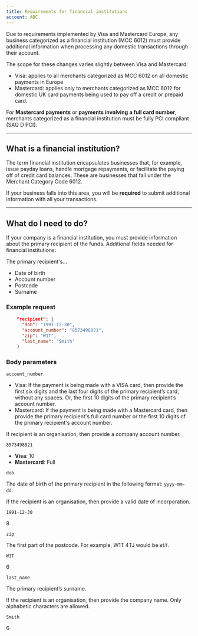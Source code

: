 ```yaml
---
title: Requirements for financial institutions
account: ABC
---
```


Due to requirements implemented by Visa and Mastercard Europe, any business categorized as a financial institution (MCC 6012) must provide additional information when processing any domestic transactions through their account.

The scope for these changes varies slightly between Visa and Mastercard:

*   Visa: applies to all merchants categorized as MCC 6012 on all domestic payments in Europe
*   Mastercard: applies only to merchants categorized as MCC 6012 for domestic UK card payments being used to pay off a credit or prepaid card.

<TipBox variant="info">

For **Mastercard payments** or **payments involving** **a full card number**, merchants categorized as a financial institution must be fully PCI compliant (SAQ D PCI).

</TipBox>

---

## What is a financial institution?

The term financial institution encapsulates businesses that, for example, issue payday loans, handle mortgage repayments, or facilitate the paying off of credit card balances. These are businesses that fall under the Merchant Category Code 6012.

If your business falls into this area, you will be **required** to submit additional information with all your transactions.

---

## What do I need to do?

If your company is a financial institution, you must provide information about the primary recipient of the funds. Additional fields needed for financial institutions:

The primary recipient's...

*   Date of birth
*   Account number
*   Postcode
*   Surname

### Example request

```json
    "recipient": {
      "dob": "1991-12-30",
      "account_number": "8573498821",
      "zip": "W1T",
      "last_name": "Smith"
    }
```

### Body parameters

<Table>
<TableHead headers={['Field name', 'Description', 'Example', 'Length' ]} />
<TableBody>
<TableRow>
<TableCell>

`account_number`

<StatusTag type="required" />
<TypeTag type="string" />
</TableCell>
<TableCell>

*   Visa: If the payment is being made with a VISA card, then provide the first six digits and the last four digits of the primary recipient’s card, without any spaces. Or, the first 10 digits of the primary recipient’s account number.
*   Mastercard: If the payment is being made with a Mastercard card, then provide the primary recipient's full card number or the first 10 digits of the primary recipient's account number.

If recipient is an organisation, then provide a company account number.

</TableCell>
<TableCell>

`8573498821`

</TableCell>
<TableCell>

*   **Visa**: 10
*   **Mastercard**: Full

</TableCell>
</TableRow>
<TableRow>
<TableCell>

`dob`

<StatusTag type="required" />
<TypeTag type="string" />
</TableCell>
<TableCell>

The date of birth of the primary recipient in the following format: `yyyy-mm-dd`.

If the recipient is an organisation, then provide a valid date of incorporation.

</TableCell>
<TableCell>

`1991-12-30`

</TableCell>
<TableCell>

8

</TableCell>
</TableRow>
<TableRow>
<TableCell>

`zip`

<StatusTag type="required" />
<TypeTag type="string" />
</TableCell>
<TableCell>

The first part of the postcode. For example, W1T 4TJ would be `W1T`.

</TableCell>
<TableCell>

`W1T`

</TableCell>
<TableCell>

6

</TableCell>
</TableRow>
<TableRow>
<TableCell>

`last_name`

<StatusTag type="required" />
<TypeTag type="string" />
</TableCell>
<TableCell>

The primary recipient’s surname.

If the recipient is an organisation, then provide the company name. Only alphabetic characters are allowed.

</TableCell>
<TableCell>

`Smith`

</TableCell>
<TableCell>

6

</TableCell>
</TableRow>
</TableBody>
</Table>
